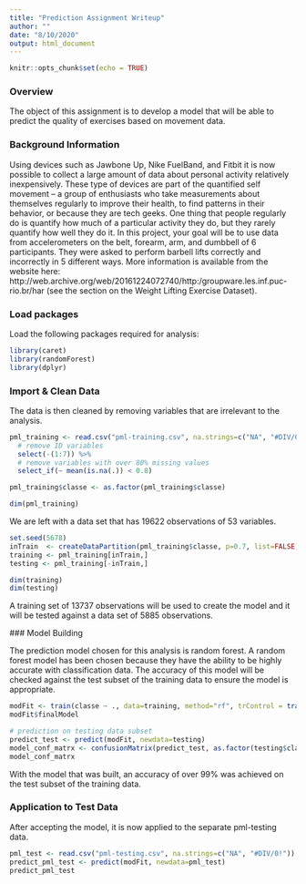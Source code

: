 ```yaml
---
title: "Prediction Assignment Writeup"
author: ""
date: "8/10/2020"
output: html_document
---
```


```r
knitr::opts_chunk$set(echo = TRUE)
```

### Overview

The object of this assignment is to develop a model that will be able to predict the quality of exercises based on movement data.

### Background Information

Using devices such as Jawbone Up, Nike FuelBand, and Fitbit it is now possible to collect a large amount of data about personal activity relatively inexpensively. These type of devices are part of the quantified self movement – a group of enthusiasts who take measurements about themselves regularly to improve their health, to find patterns in their behavior, or because they are tech geeks. One thing that people regularly do is quantify how much of a particular activity they do, but they rarely quantify how well they do it. In this project, your goal will be to use data from accelerometers on the belt, forearm, arm, and dumbbell of 6 participants. They were asked to perform barbell lifts correctly and incorrectly in 5 different ways. More information is available from the website here: http://web.archive.org/web/20161224072740/http:/groupware.les.inf.puc-rio.br/har (see the section on the Weight Lifting Exercise Dataset).


### Load packages

Load the following packages required for analysis:
```r
library(caret)
library(randomForest)
library(dplyr)

```

### Import & Clean Data

The data is then cleaned by removing variables that are irrelevant to the analysis.

```r

pml_training <- read.csv("pml-training.csv", na.strings=c("NA", "#DIV/0!")) %>%
  # remove ID variables
  select(-(1:7)) %>%
  # remove variables with over 80% missing values
  select_if(~ mean(is.na(.)) < 0.8)

pml_training$classe <- as.factor(pml_training$classe)

dim(pml_training)

```

We are left with a data set that has 19622 observations of 53 variables.

```r
set.seed(5678)
inTrain  <- createDataPartition(pml_training$classe, p=0.7, list=FALSE)
training <- pml_training[inTrain,]
testing <- pml_training[-inTrain,]

dim(training)
dim(testing)
```
 A training set of 13737 observations will be used to create the model and it will be tested against a data set of 5885 observations.
 
 ### Model Building
 
The prediction model chosen for this analysis is random forest. A random forest model has been chosen because they have the ability to be highly accurate with classification data. The accuracy of this model will be checked against the test subset of the training data to ensure the model is appropriate.
 
```r
modFit <- train(classe ~ ., data=training, method="rf", trControl = trainControl(method = "cv", number = 3, allowParallel = TRUE))
modFit$finalModel
```

```r
# prediction on testing data subset
predict_test <- predict(modFit, newdata=testing)
model_conf_matrx <- confusionMatrix(predict_test, as.factor(testing$classe))
model_conf_matrx
```

With the model that was built, an accuracy of over 99% was achieved on the test subset of the training data.

### Application to Test Data

After accepting the model, it is now applied to the separate pml-testing data.

```r
pml_test <- read.csv("pml-testing.csv", na.strings=c("NA", "#DIV/0!"))
predict_pml_test <- predict(modFit, newdata=pml_test)
predict_pml_test
```

